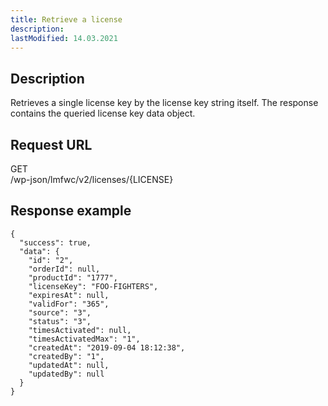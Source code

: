 ```yaml
---
title: Retrieve a license
description:
lastModified: 14.03.2021
---
```


## Description

Retrieves a single license key by the license key string itself. The response
contains the queried license key data object.

## Request URL

<div className={"doc-request-example"} style={{ marginBottom: '1em' }}>
  <div className={"method get"}>GET</div>
  <div className={"url"}>/wp-json/lmfwc/v2/licenses/<span className={"variable"}>&#123;LICENSE&#125;</span></div>
</div>

## Response example

```
{
  "success": true,
  "data": {
    "id": "2",
    "orderId": null,
    "productId": "1777",
    "licenseKey": "FOO-FIGHTERS",
    "expiresAt": null,
    "validFor": "365",
    "source": "3",
    "status": "3",
    "timesActivated": null,
    "timesActivatedMax": "1",
    "createdAt": "2019-09-04 18:12:38",
    "createdBy": "1",
    "updatedAt": null,
    "updatedBy": null
  }
}
```
